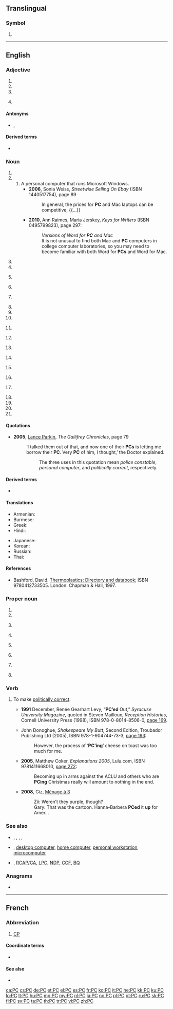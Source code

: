 {{also|pc|pC|pc.|p.c.}}
==Translingual==

===Symbol===
{{head|mul|symbol}}

# {{SI-unit-abb|peta|coulomb|[[electric charge]]}}

----

==English==

===Adjective===
{{en-adj}}

# {{initialism of|[[partially]] [[continuous]]|lang=en}}
# {{initialism of|politically correct|lang=en}}
# {{initialism of|pro-choice|lang=en}}
# {{lb|en|Canada|politics|dated}} {{initialism of|Progressive Conservative|lang=en}}

====Antonyms====
* {{sense|politically correct}} {{l|en|non-PC}}, {{l|en|un-PC}}

====Derived terms====
* {{sense|politically correct}} {{l|en||PC up}}

===Noun===
{{en-noun}}

# {{initialism of|parsec|lang=en}}
# {{initialism of|personal computer|lang=en}}
## A personal computer that runs Microsoft Windows.
##* '''2006''', Sonia Weiss, ''Streetwise Selling On Ebay'' (ISBN 1440517754), page 89
##*: In general, the prices for '''PC''' and Mac laptops can be competitive, {{...}}
##* '''2010''', Ann Raimes, Maria Jerskey, ''Keys for Writers'' (ISBN 0495799823), page 297:
##*: ''Versions of Word for '''PC''' and Mac''
##*: It is not unusual to find both Mac and '''PC''' computers in college computer laboratories, so you may need to become familiar with both Word for '''PCs''' and Word for Mac.
# {{initialism of|photocopy|lang=en}}
# {{initialism of|player character|lang=en}}
# {{lb|en|British|Canada}} {{initialism of|police constable|lang=en}}
# {{initialism of|political correctness|lang=en}}
# {{lb|en|organic chemistry}} {{initialism of|polycarbonate|lang=en}}
# {{initialism of|[[w:Posterior commissure|posterior commissure]]|lang=en}}
# {{initialism of|privy council|lang=en}}
# {{initialism of|privy councillor|lang=en}}
# {{lb|en|US}} {{initialism of|probable cause|lang=en}}
# {{initialism of|[[w:Probate Court|Probate Court]]|lang=en}}
# {{lb|en|TV}} {{initialism of|production code|lang=en}}
# {{initialism of|Professional Corporation|lang=en}}
# {{lb|en|computing}} {{initialism of|program counter|lang=en}}
# {{initialism of|progressive contextualization|lang=en}}
# {{lb|en|Canada|politics|dated}} {{initialism of|Progressive Conservative|lang=en}}
# {{initialism of|protective custody|lang=en}}
# {{initialism of|private chat|lang=en}}
# {{initialism of|pubococcygeus muscle|lang=en}}
# {{initialism of|[[professional]] [[cheerfulness]]|lang=en}}

====Quotations====
* '''2005''', [[w:Lance Parkin|Lance Parkin]], ''The Gallifrey Chronicles'', page 79
*: ‘I talked them out of that, and now one of their '''PCs''' is letting me borrow their '''PC'''. Very '''PC''' of him, I thought,’ the Doctor explained.
*:: The three uses in this quotation mean ''police constable'', ''personal computer'', and ''politically correct'', respectively.

====Derived terms====
* {{sense|police constable}} {{l|en|WPC}}

====Translations====
{{trans-top|initialism of personal computer}}
* Armenian: {{t|hy|ԱՀ|sc=Armn}}
* Burmese: {{t|my|ပီစီ}}
* Greek: {{t+|el|Η/Υ|m}}
* Hindi: {{t|hi|पी सी|sc=Deva}}
{{trans-mid}}
* Japanese: {{t+|ja|パソコン|tr=pasokon|sc=Jpan}}
* Korean: {{t+|ko|피시|sc=Kore}}
* Russian: {{t+|ru|ПК|m}}
* Thai: {{t|th|พีซี|sc=Thai}}
{{trans-bottom}}

====References====
* {{lb|en|organic chemistry}} Bashford, David. [http://books.google.com/books?id=ycLq-EYaE0QC&dq=a.+schulman&source=gbs_navlinks_s Thermoplastics: Directory and databook]; ISBN 9780412733505. London: Chapman & Hall, 1997.

===Proper noun===
{{en-proper noun}}

# {{initialism of|Proto-Celtic|lang=en}}
# {{initialism of|[[w:Penn Central|Penn Central]]|lang=en}}
# {{lb|en|US|navy}} {{initialism of|[[w:Coastal Patrol|Coastal Patrol]]|lang=en}}
# {{initialism of|[[w:Phrozen Crew|Phrozen Crew]]|lang=en}}
# {{lb|en|British|politics}} {{initialism of|[[w:Plaid Cymru|Plaid Cymru]]|lang=en}}
# {{lb|en|US}} {{initialism of|[[w:Presbyterian Church|Presbyterian Church]]|lang=en}}
# {{lb|en|Canada|politics}} {{initialism of|[[w:Progressive Canadian Party|Progressive Canadian Party]]|lang=en}}
# {{lb|en|Canada|politics|dated}} {{initialism of|Progressive Conservative Party|lang=en}}

===Verb===
{{en-verb}}

# {{lb|en|sometimes with ''up''}} To make [[politically correct]].
#* '''1991''' December, Renée Gearhart Levy, “'''PC’ed''' Out,” ''Syracuse University Magazine'', quoted in Steven Mailloux, ''Reception Histories'', Cornell University Press (1998), ISBN 978-0-8014-8506-0, [http://books.google.com/books?id=0GMcOD2Whq4C&pg=PA169&dq=PC'ed page 169].
#* {{ante|2005}} John Donoghue, ''Shakespeare My Butt'', Second Edition, Troubador Publishing Ltd (2005), ISBN 978-1-904744-73-3, [http://books.google.com/books?id=RZTrIQk_j5YC&pg=PA193&dq=PC'ing page 193]:
#*: However, the process of ‘'''PC’ing'''’ cheese on toast was too much for me.
#* '''2005''', Matthew Coker, ''Explanations 2005'', Lulu.com, ISBN 9781411668010, [http://books.google.com/books?id=pgPfBdXIy1EC&pg=PA272&dq=PCing page 272]:
#*: Becoming up in arms against the ACLU and others who are '''PCing''' Christmas really will amount to nothing in the end.
#* '''2008''', Giz, [http://www.menagea3.net/d/20081213.html Ménage à 3]
#*: Zii: Weren’t they purple, though?
#*: Gary: That was the cartoon. Hanna-Barbera '''PCed''' it '''up''' for Amer…

===See also===
* {{sense|policing}} {{l|en|supt.}}, {{l|en|DCI}}, {{l|en|DI}}, {{l|en|DS}}, {{l|en|DC}}
* {{sense|computing}} {{l|en|Mac}}, [[desktop computer]], [[home computer]], [[personal workstation]], [[microcomputer]]
* {{sense|Canadian politics}} {{l|en|CPC}}, [[RCAP]]/[[CA]], [[LPC]], [[NDP]], [[CCF]], [[BQ]]

===Anagrams===
* {{l|en|CP}}

----

==French==

===Abbreviation===
{{rfc-header|Abbreviation}}
{{head|fr|abbreviation}}
# {{lb|fr|journalism|in Canada}} [[CP]] {{initialism of|lang=fr|[[presse|Presse]] [[canadienne]]}} {{gloss|Canadian Press}}

====Coordinate terms====
{{sense|Presse canadienne}}
* {{l|fr|AFP}} {{qualifier|France}}

====See also====
* {{pedia|lang=fr|Presse canadienne}}

[[ca:PC]]
[[cs:PC]]
[[de:PC]]
[[et:PC]]
[[el:PC]]
[[es:PC]]
[[fr:PC]]
[[ko:PC]]
[[it:PC]]
[[he:PC]]
[[kk:PC]]
[[ku:PC]]
[[lo:PC]]
[[lt:PC]]
[[hu:PC]]
[[mg:PC]]
[[my:PC]]
[[nl:PC]]
[[ja:PC]]
[[no:PC]]
[[pl:PC]]
[[pt:PC]]
[[ru:PC]]
[[sk:PC]]
[[fi:PC]]
[[sv:PC]]
[[ta:PC]]
[[th:PC]]
[[tr:PC]]
[[vi:PC]]
[[zh:PC]]